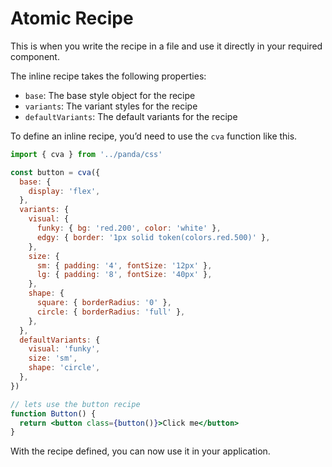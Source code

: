 # Atomic Recipe

This is when you write the recipe in a file and use it directly in your required component.

The inline recipe takes the following properties:

- `base`: The base style object for the recipe
- `variants`: The variant styles for the recipe
- `defaultVariants`: The default variants for the recipe

To define an inline recipe, you’d need to use the `cva` function like this.

```jsx
import { cva } from '../panda/css'

const button = cva({
  base: {
    display: 'flex',
  },
  variants: {
    visual: {
      funky: { bg: 'red.200', color: 'white' },
      edgy: { border: '1px solid token(colors.red.500)' },
    },
    size: {
      sm: { padding: '4', fontSize: '12px' },
      lg: { padding: '8', fontSize: '40px' },
    },
    shape: {
      square: { borderRadius: '0' },
      circle: { borderRadius: 'full' },
    },
  },
  defaultVariants: {
    visual: 'funky',
    size: 'sm',
    shape: 'circle',
  },
})

// lets use the button recipe
function Button() {
  return <button class={button()}>Click me</button>
}
```

With the recipe defined, you can now use it in your application.
